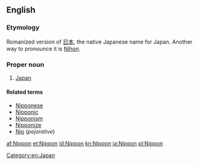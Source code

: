 ==English==

===Etymology===
Romanized version of [[日本]], the native Japanese name for Japan. Another way to pronounce it is [[Nihon]].

===Proper noun===
{{en-proper noun|-}}

# [[Japan]]

====Related terms====
* [[Nipponese]]
* [[Nipponic]]
* [[Nipponism]]
* [[Nipponize]]
* [[Nip]] (''pejorative'')

[[Category:en:Japan]]

[[af:Nippon]]
[[et:Nippon]]
[[id:Nippon]]
[[kn:Nippon]]
[[ja:Nippon]]
[[pl:Nippon]]
